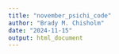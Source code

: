 ```yaml
---
title: "november_psichi_code"
author: "Brady M. Chisholm"
date: "2024-11-15"
output: html_document
---
```


```r

```

